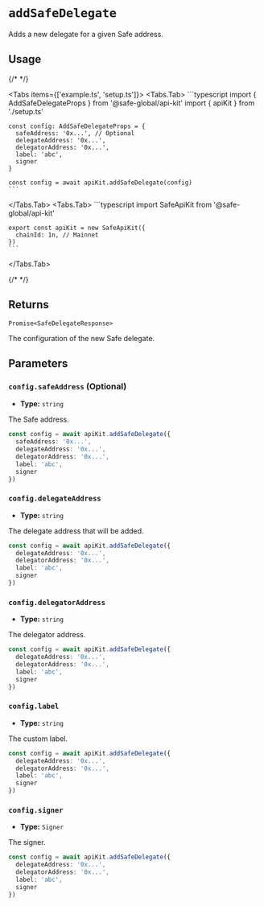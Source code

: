 
# `addSafeDelegate`

Adds a new delegate for a given Safe address.

## Usage

{/* <!-- vale off --> */}

<Tabs items={['example.ts', 'setup.ts']}>
  <Tabs.Tab>
    ```typescript
    import { AddSafeDelegateProps } from '@safe-global/api-kit'
    import { apiKit } from './setup.ts'

    const config: AddSafeDelegateProps = {
      safeAddress: '0x...', // Optional
      delegateAddress: '0x...',
      delegatorAddress: '0x...',
      label: 'abc',
      signer
    }

    const config = await apiKit.addSafeDelegate(config)
    ```
  </Tabs.Tab>
  <Tabs.Tab>
    ```typescript
    import SafeApiKit from '@safe-global/api-kit'

    export const apiKit = new SafeApiKit({
      chainId: 1n, // Mainnet
    })
    ```
  </Tabs.Tab>
</Tabs>

{/* <!-- vale on --> */}

## Returns

`Promise<SafeDelegateResponse>`

The configuration of the new Safe delegate.

## Parameters

### `config.safeAddress` (Optional)

- **Type:** `string`

The Safe address.

```typescript focus=2
const config = await apiKit.addSafeDelegate({
  safeAddress: '0x...',
  delegateAddress: '0x...',
  delegatorAddress: '0x...',
  label: 'abc',
  signer
})
```

### `config.delegateAddress`

- **Type:** `string`

The delegate address that will be added.

```typescript focus=2
const config = await apiKit.addSafeDelegate({
  delegateAddress: '0x...',
  delegatorAddress: '0x...',
  label: 'abc',
  signer
})
```

### `config.delegatorAddress`

- **Type:** `string`

The delegator address.

```typescript focus=3
const config = await apiKit.addSafeDelegate({
  delegateAddress: '0x...',
  delegatorAddress: '0x...',
  label: 'abc',
  signer
})
```

### `config.label`

- **Type:** `string`

The custom label.

```typescript focus=4
const config = await apiKit.addSafeDelegate({
  delegateAddress: '0x...',
  delegatorAddress: '0x...',
  label: 'abc',
  signer
})
```

### `config.signer`

- **Type:** `Signer`

The signer.

```typescript focus=5
const config = await apiKit.addSafeDelegate({
  delegateAddress: '0x...',
  delegatorAddress: '0x...',
  label: 'abc',
  signer
})
```
